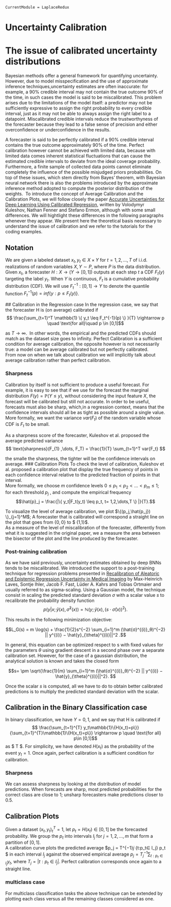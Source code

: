 

``` @meta
CurrentModule = LaplaceRedux
```

# Uncertainty Calibration

# The issue of calibrated uncertainty distributions


Bayesian methods offer a general framework for quantifying uncertainty. However, due to model misspecification and the use of approximate inference techniques,uncertainty estimates are often inaccurate: for example, a 90% credible interval may not contain the true outcome 90% of the time, in such cases the model is said to be miscalibrated.  This problem arises due to the limitations of the model itself: a predictor may not be sufficiently expressive to assign the right probability to every credible interval, just as it may not be able to always assign the right label to a datapoint.\ Miscalibrated credible intervals reduce the trustworthyness of the  forecaster because they lead to a false sense of precision  and either overconfidence or underconfidence in the results.

A forecaster is said to be perfectly calibrated if a 90% credible interval contains the true outcome approximately 90% of the time. Perfect calibration however cannot be achieved with limited data, because with limited data comes inherent statistical fluctuations that can cause the estimated credible intervals to deviate from the ideal coverage probability. Furthermore, a finite sample of collected data points cannot eliminate completely the influence of the possible misjudged priors probabilities. On top of these issues, which stem directly from Bayes' theorem, with Bayesian neural network there is also the problems introduced by the approximate inference method adopted to compute the posterior distribution of the weights.\  To introduce the concept of Average Calibration and the Calibration Plots, we will follow closely the paper [Accurate Uncertainties for Deep Learning Using Calibrated Regression](https://arxiv.org/abs/1807.00263), written by Volodymyr Kuleshov, Nathan Fenner and Stefano Ermon, although with some small differences. We will hightlight these differences in the following paragraphs whenever they appear. We present here the theoretical basis necessary to understand the issue of calibration and we refer to the tutorials for the coding examples.

## Notation
We are given a labeled dataset $x_t, y_t \in X \times Y$ for $t = 1, 2, ..., T$ of i.i.d. realizations of random variables $X, Y \sim P$, where $P$ is the data distribution. 
Given $x_t$, a forecaster $H : X \rightarrow (Y \rightarrow [0, 1])$ outputs at each step $t$ a CDF $F_t(y)$ targeting the label $y_t$. When $Y$ is continuous, $F_t$ is a cumulative probability distribution (CDF).  We will use $F^{−1}_t: [0, 1] → Y$ to denote the quantile function $F^{−1}_t (p) = inf\{y : p ≤ F_t(y)\}$.

 ## Calibration in the Regression case
In the regression case, we say that the forecaster H is  (on average) calibrated if
$$ \frac{\sum_{t=1}^T \mathbb{1} \{ y_t \leq F_t^{-1}(p)  \} }{T} \rightarrow p \quad \text{for all}\quad  p \in [0,1]$$

as $T \rightarrow \infty$.\  In other words, the empirical and the predicted CDFs should match as the dataset size goes to infinity.
Perfect Calibration is a sufficient condition for average calibration, the opposite however is not necessarily true: a model can be average calibrated but not perfectly calibrated.\
From now on when we talk about calibration we will implicitly talk about average calibration rather than perfect calibration. 


### Sharpness 
Calibration by itself is not sufficient to produce a useful forecast. For example, it is easy to see that if we use for the forecast the marginal distribution $F(y) = \mathbb{P}(Y ≤ y)$, without considering the input feature $X$, the forecast will be calibrated but still not accurate. In order to be useful, forecasts must also be sharp, which,in a regression context, means that the confidence intervals should all be as tight as possible around a single value. More formally, we want the variance $var(F_t)$ of the random variable whose CDF is $F_t$ to be small.\

As  a sharpness score of the forecaster, Kuleshov et al. proposed the average predicted variance
$$ \text{sharpness}(F_{1} ,\dots, F_T) = \frac{1}{T} \sum_{t=1}^T var{F_t} $$ 

the smalle the sharpness, the tighter will be the confidence intervals on average.
### Calibration Plots 
To check the level of calibration, Kuleshov et al. proposed a calibration plot that display the true frequency of points in each confidence interval relative to the predicted fraction of points in that interval.\
More formally, we choose $m$ confidence levels $0 ≤ p_1 < p_2 < . . . < p_m ≤ 1$; for each threshold $p_j$ , and compute the empirical frequency
$$\hat{p}_j = \frac{|\{ y_t|F_t(y_t) \leq p_t, t= 1,2,\dots,T    \} |}{T}.$$

To visualize the level of average calibration, we plot $\{(p_j,\hat{p_j}) \}_{j=1}^M$; A forecaster that is calibrated  will correspond a straight line on the plot that goes from $\{0,0\}$ to $ \{1,1\}$. \
As a measure of the level of miscalibration of the forecaster, differently from what it is suggested in the original paper, we a measure  the area between the bisector of the plot and the line produced by the forecaster.

 
### Post-training calibration
As we  have said previously, uncertainty estimates obtained by deep BNNs tends to be miscalibrated. We introduced the support to a post-training technique for regression problems presented in  [Recalibration of Aleatoric and Epistemic Regression Uncertainty in Medical Imaging](https://arxiv.org/abs/2104.12376)
by Max-Heinrich Laves, Sontje Ihler, Jacob F. Fast, Lüder A. Kahrs and Tobias Ortmaier and usually referred to as sigma-scaling. Using a Gaussian model, the technique consist in scaling the predicted standard deviation $\sigma$ with a scalar value $s$ to recalibrate the probability density function
$$p(y|x; \hat{y}(x), \hat{σ}^2(x)) = \mathbb{N}( y; \hat{y}(x),(s  \cdot  \hat{σ}(x))^2 ) .$$ 

This results in the following minimization objective:

$$L_G(s) = m \log(s) + \frac{1}{2}s^{−2} \sum_{i=1}^m (\hat{σ}^{(i)}_θ)^{−2} || y^{(i)} − \hat{y}_{\theta}^{(i)}||^2 .$$

In general, this equation can be optimized  respect to s with fixed values for the parameters $\theta$ using gradient descent in a second phase over a separate calibration set.  However, for the case of a gaussian distribution, the analytical solution is known  and takes the closed form

$$s= \pm \sqrt{\frac{1}{m} \sum_{i=1}^m (\hat{σ}^{(i)}_θ)^{−2} || y^{(i)} − \hat{y}_{\theta}^{(i)}||^2}. $$

Once the scalar $s$ is computed, all we have to do to obtain better calibrated predictions is to multiply the predicted standard deviation with the scalar.





## Calibration in the Binary Classification case
In binary classification, we have $Y = {0, 1}$, and we say that H is calibrated if 
$$ \frac{\sum_{t=1}^{T} y_t\mathbb{1}\{H(x_t)=p\}}{\sum_{t=1}^{T}\mathbb{1}\{H(x_t)=p\}} \rightarrow p \quad \text{for all} p\in [0,1]$$
as $ T \rightarrow \infty$. For simplicity, we have denoted  $H(x_t)$ as the probability of the event $y_t=1$. Once again, perfect calibration is a sufficient condition for calibration.


### Sharpness 
We can  assess sharpness by looking at the distribution of model predictions. When forecasts are sharp, most
predicted probabilities for the correct class are close to $1$; unsharp forecasters make predictions closer to $0.5$.


## Calibration Plots
 Given a dataset ${(x_t, y_t)}^T_t=1$, let $p_t = H(x_t) ∈ [0, 1]$ be the forecasted probability. We group the $p_t$ into intervals $I_j$ for
$j = 1, 2, ..., m$ that form a partition of $[0, 1]$. \
A calibration curve plots the predicted average $p_j = T^{−1}_j \sum_{t:p_t∈ I_j} p_t $ in each interval $I_j$ against the observed empirical average 
$p_j = T^{−1}_j \sum_{t:p_t ∈ I_j}y_t$, where $T_j = |{t : p_t ∈ I_j}|$. Perfect calibration corresponds once again to a straight line.



### multiclass case
For multiclass classification tasks the above technique can be extended by plotting each class versus all the remaining classes considered as one.
